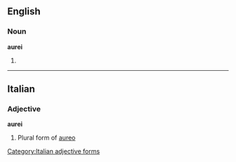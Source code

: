 ==English==

===Noun===
'''aurei'''

# {{plural of|[[aureus]]}}

----

==Italian==

===Adjective===
'''aurei''' {{m}}

# Plural form of [[aureo]]

[[Category:Italian adjective forms]]